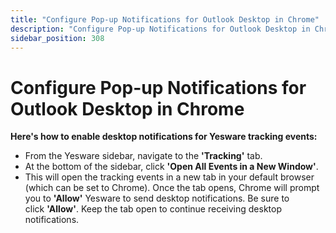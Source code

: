 ```yaml
---
title: "Configure Pop-up Notifications for Outlook Desktop in Chrome"
description: "Configure Pop-up Notifications for Outlook Desktop in Chrome"
sidebar_position: 308
---
```


# Configure Pop-up Notifications for Outlook Desktop in Chrome

**Here's how to enable desktop notifications for Yesware tracking events:**
- From the Yesware sidebar, navigate to the **'Tracking'** tab.
- At the bottom of the sidebar, click **'Open All Events in a New Window'**.
- This will open the tracking events in a new tab in your default browser (which can be set to Chrome). Once the tab opens, Chrome will prompt you to **'Allow'** Yesware to send desktop notifications. Be sure to click **'Allow'**.
Keep the tab open to continue receiving desktop notifications.